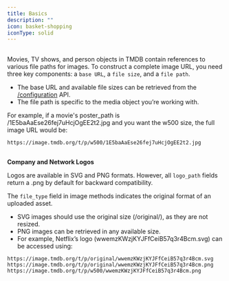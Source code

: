 ---
title: Basics
description: ""
icon: basket-shopping
iconType: solid
---

##
Movies, TV shows, and person objects in TMDB contain references to various file paths for images.
To construct a complete image URL, you need three key components: a `base URL`, a `file size`, and a `file path`.

- The base URL and available file sizes can be retrieved from the [/configuration](/api-reference/configuration/details) API.
- The file path is specific to the media object you’re working with.

For example, if a movie's poster_path is /1E5baAaEse26fej7uHcjOgEE2t2.jpg and you want the w500 size, 
the full image URL would be:

```npm bash
https://image.tmdb.org/t/p/w500/1E5baAaEse26fej7uHcjOgEE2t2.jpg  

```

##
**Company and Network Logos**

Logos are available in SVG and PNG formats. However, all `logo_path` fields return a .png by default 
for backward compatibility.

The `file_type` field in image methods indicates the original format of an uploaded asset.

- SVG images should use the original size (/original/), as they are not resized.
- PNG images can be retrieved in any available size.
- For example, Netflix’s logo (wwemzKWzjKYJFfCeiB57q3r4Bcm.svg) can be accessed using:

```npm bash
https://image.tmdb.org/t/p/original/wwemzKWzjKYJFfCeiB57q3r4Bcm.svg  
https://image.tmdb.org/t/p/original/wwemzKWzjKYJFfCeiB57q3r4Bcm.png  
https://image.tmdb.org/t/p/w500/wwemzKWzjKYJFfCeiB57q3r4Bcm.png  


```